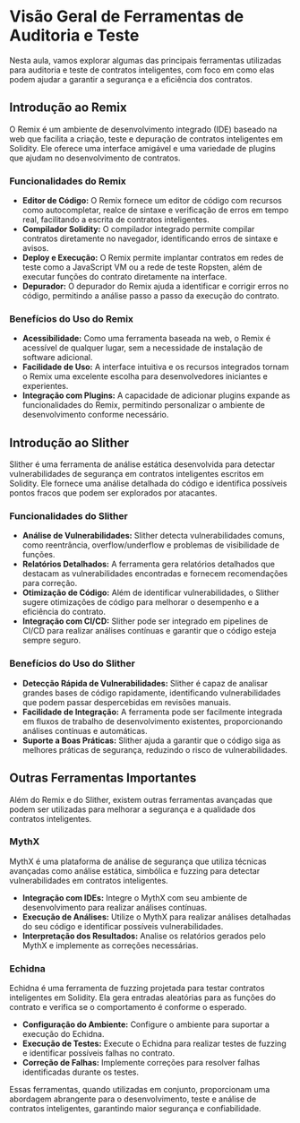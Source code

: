 # Visão Geral de Ferramentas de Auditoria e Teste

Nesta aula, vamos explorar algumas das principais ferramentas utilizadas para auditoria e teste de contratos inteligentes, com foco em como elas podem ajudar a garantir a segurança e a eficiência dos contratos.

## Introdução ao Remix

O Remix é um ambiente de desenvolvimento integrado (IDE) baseado na web que facilita a criação, teste e depuração de contratos inteligentes em Solidity. Ele oferece uma interface amigável e uma variedade de plugins que ajudam no desenvolvimento de contratos.

### Funcionalidades do Remix

- **Editor de Código:** O Remix fornece um editor de código com recursos como autocompletar, realce de sintaxe e verificação de erros em tempo real, facilitando a escrita de contratos inteligentes.
- **Compilador Solidity:** O compilador integrado permite compilar contratos diretamente no navegador, identificando erros de sintaxe e avisos.
- **Deploy e Execução:** O Remix permite implantar contratos em redes de teste como a JavaScript VM ou a rede de teste Ropsten, além de executar funções do contrato diretamente na interface.
- **Depurador:** O depurador do Remix ajuda a identificar e corrigir erros no código, permitindo a análise passo a passo da execução do contrato.

### Benefícios do Uso do Remix

- **Acessibilidade:** Como uma ferramenta baseada na web, o Remix é acessível de qualquer lugar, sem a necessidade de instalação de software adicional.
- **Facilidade de Uso:** A interface intuitiva e os recursos integrados tornam o Remix uma excelente escolha para desenvolvedores iniciantes e experientes.
- **Integração com Plugins:** A capacidade de adicionar plugins expande as funcionalidades do Remix, permitindo personalizar o ambiente de desenvolvimento conforme necessário.

## Introdução ao Slither

Slither é uma ferramenta de análise estática desenvolvida para detectar vulnerabilidades de segurança em contratos inteligentes escritos em Solidity. Ele fornece uma análise detalhada do código e identifica possíveis pontos fracos que podem ser explorados por atacantes.

### Funcionalidades do Slither

- **Análise de Vulnerabilidades:** Slither detecta vulnerabilidades comuns, como reentrância, overflow/underflow e problemas de visibilidade de funções.
- **Relatórios Detalhados:** A ferramenta gera relatórios detalhados que destacam as vulnerabilidades encontradas e fornecem recomendações para correção.
- **Otimização de Código:** Além de identificar vulnerabilidades, o Slither sugere otimizações de código para melhorar o desempenho e a eficiência do contrato.
- **Integração com CI/CD:** Slither pode ser integrado em pipelines de CI/CD para realizar análises contínuas e garantir que o código esteja sempre seguro.

### Benefícios do Uso do Slither

- **Detecção Rápida de Vulnerabilidades:** Slither é capaz de analisar grandes bases de código rapidamente, identificando vulnerabilidades que podem passar despercebidas em revisões manuais.
- **Facilidade de Integração:** A ferramenta pode ser facilmente integrada em fluxos de trabalho de desenvolvimento existentes, proporcionando análises contínuas e automáticas.
- **Suporte a Boas Práticas:** Slither ajuda a garantir que o código siga as melhores práticas de segurança, reduzindo o risco de vulnerabilidades.

## Outras Ferramentas Importantes

Além do Remix e do Slither, existem outras ferramentas avançadas que podem ser utilizadas para melhorar a segurança e a qualidade dos contratos inteligentes.

### MythX

MythX é uma plataforma de análise de segurança que utiliza técnicas avançadas como análise estática, simbólica e fuzzing para detectar vulnerabilidades em contratos inteligentes.

- **Integração com IDEs:** Integre o MythX com seu ambiente de desenvolvimento para realizar análises contínuas.
- **Execução de Análises:** Utilize o MythX para realizar análises detalhadas do seu código e identificar possíveis vulnerabilidades.
- **Interpretação dos Resultados:** Analise os relatórios gerados pelo MythX e implemente as correções necessárias.

### Echidna

Echidna é uma ferramenta de fuzzing projetada para testar contratos inteligentes em Solidity. Ela gera entradas aleatórias para as funções do contrato e verifica se o comportamento é conforme o esperado.

- **Configuração do Ambiente:** Configure o ambiente para suportar a execução do Echidna.
- **Execução de Testes:** Execute o Echidna para realizar testes de fuzzing e identificar possíveis falhas no contrato.
- **Correção de Falhas:** Implemente correções para resolver falhas identificadas durante os testes.

Essas ferramentas, quando utilizadas em conjunto, proporcionam uma abordagem abrangente para o desenvolvimento, teste e análise de contratos inteligentes, garantindo maior segurança e confiabilidade.
